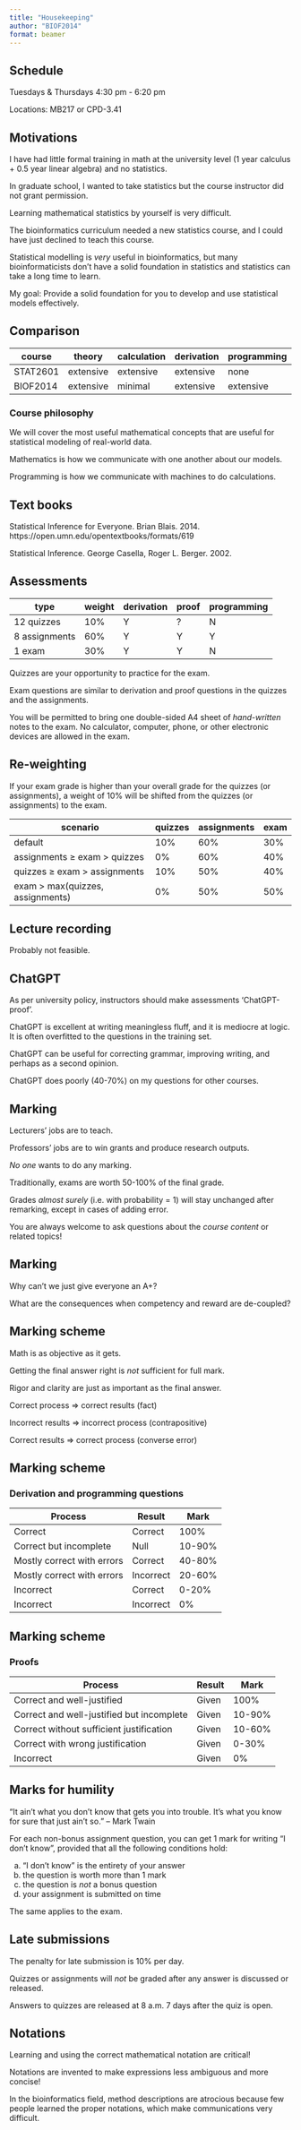 ```yaml
---
title: "Housekeeping"
author: "BIOF2014"
format: beamer
---
```


## Schedule

Tuesdays & Thursdays 4:30 pm - 6:20 pm

Locations: MB217 or CPD-3.41


## Motivations

I have had little formal training in math at the university level
(1 year calculus + 0.5 year linear algebra) and no statistics.

In graduate school, I wanted to take statistics but the course instructor did
not grant permission.

Learning mathematical statistics by yourself is very difficult.

The bioinformatics curriculum needed a new statistics course, and I could 
have just declined to teach this course.

Statistical modelling is *very* useful in bioinformatics, but 
many bioinformaticists don't have a solid foundation in statistics and
statistics can take a long time to learn.

My goal: Provide a solid foundation for you to develop and use statistical 
models effectively.


## Comparison

|  course  | theory  | calculation | derivation | programming |
|----------|-----------|-----------|-----------|-----------|
| STAT2601 | extensive | extensive | extensive | none      |
| BIOF2014 | extensive | minimal   | extensive | extensive |

### Course philosophy

We will cover the most useful mathematical concepts
that are useful for statistical modeling of real-world data.

Mathematics is how we communicate with one another about our models.

Programming is how we communicate with machines to do calculations.


## Text books

Statistical Inference for Everyone. Brian Blais. 2014.
https://open.umn.edu/opentextbooks/formats/619

Statistical Inference. George Casella, Roger L. Berger. 2002.


## Assessments

| type          | weight | derivation | proof | programming |
|---------------|--------|------------|-------|-------------|
| 12 quizzes    |  10%   |     Y      |   ?   |      N      |
| 8 assignments |  60%   |     Y      |   Y   |      Y      |
| 1 exam        |  30%   |     Y      |   Y   |      N      |

Quizzes are your opportunity to practice for the exam.

Exam questions are similar to derivation and proof questions in 
the quizzes and the assignments.

You will be permitted to bring one double-sided A4 sheet of *hand-written* 
notes to the exam. No calculator, computer, phone, or other electronic devices
are allowed in the exam.


## Re-weighting

If your exam grade is higher than your overall grade for the quizzes
(or assignments), a weight of 10% will be shifted from the quizzes
(or assignments) to the exam.

| scenario                         | quizzes | assignments | exam |
|----------------------------------|---------|-------------|------|
| default                          |   10%   |     60%     |  30% |
| assignments $\ge$ exam > quizzes |    0%   |     60%     |  40% |
| quizzes $\ge$ exam > assignments |   10%   |     50%     |  40% |
| exam > max(quizzes, assignments) |    0%   |     50%     |  50% |


## Lecture recording

Probably not feasible.


## ChatGPT

As per university policy, instructors should make assessments
'ChatGPT-proof'.

ChatGPT is excellent at writing meaningless fluff, and it is mediocre at logic.
It is often overfitted to the questions in the training set.

ChatGPT can be useful for correcting grammar, improving writing, and perhaps
as a second opinion.

ChatGPT does poorly (40-70%) on my questions for other courses.


## Marking

Lecturers' jobs are to teach.

Professors' jobs are to win grants and produce research outputs.

*No one* wants to do any marking.

\bigskip

Traditionally, exams are worth 50-100% of the final grade.

Grades *almost surely* (i.e. with probability = 1) will stay unchanged after
remarking, except in cases of adding error.

You are always welcome to ask questions about the *course content* or related
topics!


## Marking

Why can't we just give everyone an A+?

What are the consequences when competency and reward are de-coupled?


## Marking scheme

Math is as objective as it gets.

Getting the final answer right is *not* sufficient for full mark.

Rigor and clarity are just as important as the final answer.

\bigskip

Correct process $\Rightarrow$ correct results  (fact)

Incorrect results $\Rightarrow$ incorrect process  (contrapositive)

Correct results $\Rightarrow$ correct process (converse error)


## Marking scheme

### Derivation and programming questions

| Process                     | Result    |  Mark  |
|-----------------------------|-----------|--------|
| Correct                     | Correct   | 100%   |
| Correct but incomplete      | Null      | 10-90% |
| Mostly correct with errors  | Correct   | 40-80% |
| Mostly correct with errors  | Incorrect | 20-60% |
| Incorrect                   | Correct   | 0-20%  |
| Incorrect                   | Incorrect | 0%     |


## Marking scheme

### Proofs

| Process                                   | Result |  Mark  |
|-------------------------------------------|--------|--------|
| Correct and well-justified                | Given  | 100%   |
| Correct and well-justified but incomplete | Given  | 10-90% |
| Correct without sufficient justification  | Given  | 10-60% |
| Correct with wrong justification          | Given  | 0-30%  |
| Incorrect                                 | Given  | 0%     |


## Marks for humility

"It ain't what you don't know that gets you into trouble. It's what you know
for sure that just ain't so."  – Mark Twain

For each non-bonus assignment question, you can get 1 mark for writing 
"I don't know", provided that all the following conditions hold:

a. "I don't know" is the entirety of your answer
b. the question is worth more than 1 mark
c. the question is *not* a bonus question
d. your assignment is submitted on time

The same applies to the exam.


## Late submissions

The penalty for late submission is 10% per day.

Quizzes or assignments will *not* be graded after any answer is discussed or
released.

Answers to quizzes are released at 8 a.m.\ 7 days after the quiz is open.


## Notations

Learning and using the correct mathematical notation are critical!

Notations are invented to make expressions less ambiguous and more concise!

In the bioinformatics field, method descriptions are atrocious because few 
people learned the proper notations, which make communications very difficult.

